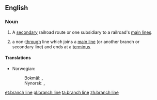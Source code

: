 ==English==

===Noun===
{{en-noun|head=[[branch]] [[line]]}}
# {{context|railroads|lang=en}} A [[secondary]] railroad route or one subsidiary to a railroad's [[main line]]s.
# a non-[[through]] line which joins a [[main line]] (or another branch or secondary line) and ends at a [[terminus]].

====Translations====
{{trans-top|non-through line}}
* Norwegian:
*: Bokmål: {{t|nb|sidebane|m}}, {{t|nb|sidelinje|m|f}}
*: Nynorsk: {{t|nn|sidebane|m|f}}, {{t|nn|sidelinje|f}}
{{trans-mid}}
{{trans-bottom}}

[[et:branch line]]
[[pl:branch line]]
[[ta:branch line]]
[[zh:branch line]]